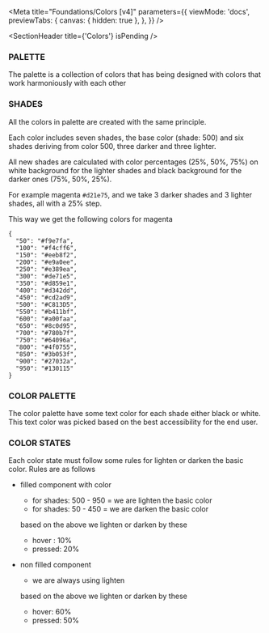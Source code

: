 
<Meta
  title="Foundations/Colors [v4]"
  parameters={{
    viewMode: 'docs',
    previewTabs: {
      canvas: { hidden: true },
    },
  }}
/>

<SectionHeader title={'Colors'} isPending />

### PALETTE

The palette is a collection of colors that has being designed with colors that work harmoniously with each other

### SHADES

All the colors in palette are created with the same principle.

Each color includes seven shades, the base color (shade: 500) and six shades deriving from color 500,
three darker and three lighter.

All new shades are calculated with color percentages (25%, 50%, 75%) on white background for the lighter shades and black background for the darker ones (75%, 50%, 25%).

For example magenta `#d21e75`, and we take 3 darker shades and 3 lighter shades, all with a 25% step.

This way we get the following colors for magenta

```
{
  "50": "#f9e7fa",
  "100": "#f4cff6",
  "150": "#eeb8f2",
  "200": "#e9a0ee",
  "250": "#e389ea",
  "300": "#de71e5",
  "350": "#d859e1",
  "400": "#d342dd",
  "450": "#cd2ad9",
  "500": "#C813D5",
  "550": "#b411bf",
  "600": "#a00faa",
  "650": "#8c0d95",
  "700": "#780b7f",
  "750": "#64096a",
  "800": "#4f0755",
  "850": "#3b053f",
  "900": "#27032a",
  "950": "#130115"
}
```

### COLOR PALETTE

The color palette have some text color for each shade either black or white. This text color was picked based on the best accessibility for the end user.

<ThemeWrapper>
  <PaletteShowcase />
</ThemeWrapper>

### COLOR STATES

Each color state must follow some rules for lighten or darken the basic color. Rules are as follows

- filled component with color

  - for shades: 500 - 950 = we are lighten the basic color
  - for shades: 50 - 450 = we are darken the basic color

  based on the above we lighten or darken by these

  - hover : 10%
  - pressed: 20%

- non filled component

  - we are always using lighten

  based on the above we lighten or darken by these

  - hover: 60%
  - pressed: 50%
